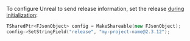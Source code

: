 To configure Unreal to send release information, set the release [during
initialization](/platforms/native/guides/ue4/advanced-config/):

```cpp
TSharedPtr<FJsonObject> config = MakeShareable(new FJsonObject);
config->SetStringField("release", "my-project-name@2.3.12");
```
